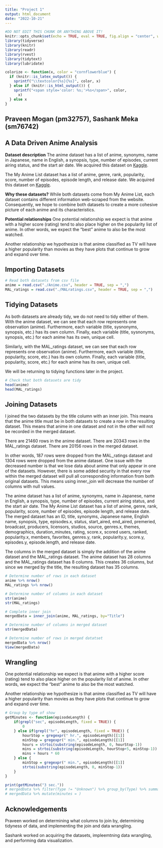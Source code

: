 ```yaml
---
title: "Project 1"
output: html_document
date: "2022-10-21"
---
```

```r
#DO NOT EDIT THIS CHUNK OR ANYTHING ABOVE IT!
knitr::opts_chunk$set(echo = TRUE, eval = TRUE, fig.align = "center", warning = F, message = F, tidy=T, tidy.opts=list(width.cutoff=50))
library(tidyverse)
library(knitr)
library(readr)
library(rvest)
library(tidytext)
library(lubridate)
```

```r
colorize <- function(x, color = "cornflowerblue") {
  if (knitr::is_latex_output()) {
    sprintf("\\textcolor{%s}{%s}", color, x)
  } else if (knitr::is_html_output()) {
    sprintf("<span style='color: %s;'>%s</span>", color,
      x)
  } else x
}
```
## Praveen Mogan (pm32757), Sashank Meka (sm76742)
## A Data Driven Anime Analysis
**Dataset description**
The anime dataset has a list of anime, synonyms, name in Japanese, name in English, a synopsis, type, number of episodes, current airing status, and the start air date.
We acquired this dataset on [Kaggle](https://www.kaggle.com/datasets/harits/anime-database-2022).

The My Anime List dataset has a list of anime, genre, rank, popularity, score, number of episodes, episode length, and release date.
We acquired this dataset on [Kaggle](https://www.kaggle.com/datasets/aliibrahim10/anime-ratings).

**Why these datasets?**
While both datasets come from My Anime List, each dataset contains different information web-scraped from the website. Consequently, we hope to combine
both datasets to create a more cohesive picture of each anime and its characteristics.

**Potential relationships**
One potential relationship we expect is that anime with a higher score (rating) tend to also place higher on the popularity list of anime.
In other words, we expect the "best" anime to also be the most watched.

Another relationship we hypothesize is that anime classified as TV will have a higher popularity than movies as they have plots that 
continue to grow and expand over time.

## Importing Datasets
```r
# Read both datasets from csv file
anime = read.csv("./Anime.csv", header = TRUE, sep = ",")
MAL_ratings = read.csv("./MALratings.csv", header = TRUE, sep = ",")
```

## Tidying Datasets
As both datasets are already tidy, we do not need to tidy either of them.
With the anime dataset, we can see that each row represents one observation (anime). 
Furthermore, each variable (title, sysnonyms, synopsis, etc.) has its own column.
Finally, each variable (title, sysnonyms, synopsis, etc.) for each anime has its own, unique cell.

Similarly, with the MAL_ratings dataset, we can see that each row represents one observation (anime). 
Furthermore, each variable (title, popularity, score, etc.) has its own column.
Finally, each variable (title, popularity, score, etc.) for each anime has its own, unique cell.

We will be returning to tidying functions later in the project.
```r
# Check that both datasets are tidy
head(anime)
head(MAL_ratings)
```

## Joining Datasets
I joined the two datasets by the title column with an inner join. This means that the anime title must be in both datasets to create a row in the resulting dataset.
This means that anime in one dataset and not in the other will not be recorded in the merged dataset.

There are 21460 rows in the anime dataset.
There are 20343 rows in the MAL_ratings dataset.
There are 20156 rows in the merged dataset.

In other words, 187 rows were dropped from the MAL_ratings dataset and 1304 rows were dropped from the anime dataset.
One issue with the decreased number is that we lose data about anime that only appear in one of the datasets. 
However, there is some added security in that every row within the merged dataset will pull all corresponding information from both original datasets.
This means using inner_join will decrease the number of columns with null values.

The anime dataset has a list of anime, synonyms, name in Japanese, name in English, a synopsis, type, number of episodes, current airing status, and the start air date.
The My Anime List dataset has a list of anime, genre, rank, popularity, score, number of episodes, episode length, and release date.
The merged dataset has an ID, title, synonyms, Japanese name, English name, synopsis, type, episodes.x, status, start_aired, end_aired, premeried, broadcast, producers, licensors, studios, source,
genres.x, themes, demographics, duration_minutes, rating, score.x, scored users, ranked, popularity.x, members, favorites, genres.y, rank, popularity.y, score.y, episodes.y, episode.length, and release date.

The columns in the merged dataset is simply the addition of the anime dataset and the MAL_ratings dataset.
The anime dataset has 28 columns and the MAL_ratings dataset has 8 columns. This creates 36 columns, but since we merged by the title, the resulting dataset has 35 columns.
```r
# Determine number of rows in each dataset
anime %>% nrow()
MAL_ratings %>% nrow()

# Determine number of columns in each dataset
str(anime)
str(MAL_ratings)
```

```r
# Complete inner join
mergedData = inner_join(anime, MAL_ratings, by="Title")

# Determine number of columns in merged dataset
str(mergedData)

# Determine number of rows in merged datatset
mergedData %>% nrow()
View(mergedData)
```

## Wrangling
One potential relationship we expect is that anime with a higher score (rating) tend to also place higher on the popularity list of anime.
In other words, we expect the "best" anime to also be the most watched.

Another relationship we hypothesize is that anime classified as TV will have a higher popularity than movies as they have plots that 
continue to grow and expand over time.
```r
# Group by type of show
getMinutes <- function(episodeLength) {
    if(grepl("sec", episodeLength, fixed = TRUE)) {
        0
    } else if(grepl("hr", episodeLength, fixed = TRUE)) {
        hourStop = gregexpr(" hr.", episodeLength)[[1]]
        minStop = gregexpr(" min.", episodeLength)[[1]]
        hours = strtoi(substring(episodeLength, 0, hourStop-1))
        mins = strtoi(substring(episodeLength, hourStop+5, minStop-1))
        mins + hours * 60
    } else {
        minStop = gregexpr(" min.", episodeLength)[[1]]
        strtoi(substring(episodeLength, 0, minStop-1))
    }
}

print(getMinutes("3 sec."))
# mergedData %>% filter(Type != "Unknown") %>% group_by(Type) %>% summarise(avg_score = mean(Score.x, na.rm=TRUE)) %>% arrange(-avg_score)
# mergedData %>% mutate(minutes = )
```

## Acknowledgements
Praveen worked on determining what columns to join by, determining tidyness of data, and implementing the join and data wrangling.

Sashank worked on acquiring the datasets, impleemtning data wrangling, and performing data visualization.
